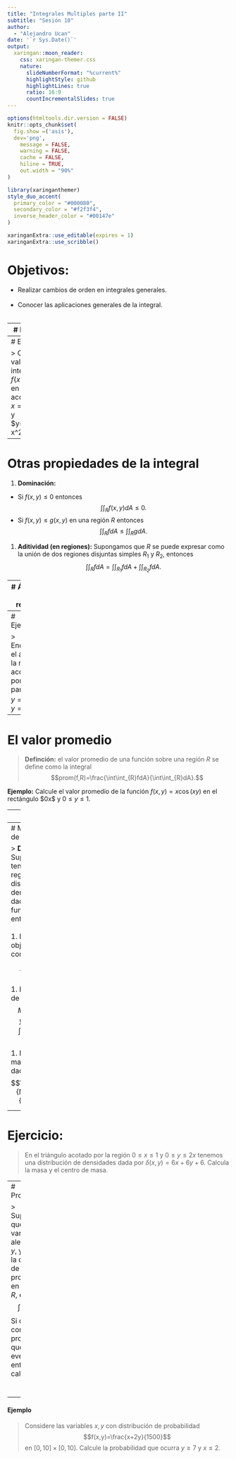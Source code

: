 ```yaml
---
title: "Integrales Multiples parte II"
subtitle: "Sesión 10"
author: 
  - "Alejandro Ucan"
date: '`r Sys.Date()`'
output:
  xaringan::moon_reader:
    css: xaringan-themer.css
    nature:
      slideNumberFormat: "%current%"
      highlightStyle: github
      highlightLines: true
      ratio: 16:9
      countIncrementalSlides: true
---
```


```r
options(htmltools.dir.version = FALSE)
knitr::opts_chunk$set(
  fig.show =('asis'),
  dev='png',
	message = FALSE,
	warning = FALSE,
	cache = FALSE,
	hiline = TRUE,
	out.width = "90%"
)
```

```r
library(xaringanthemer)
style_duo_accent(
  primary_color = "#000080",
  secondary_color = "#f2f3f4",
  inverse_header_color = "#00147e"
)
```

```r
xaringanExtra::use_editable(expires = 1)
xaringanExtra::use_scribble()
```
# Objetivos:

 * Realizar cambios de orden en integrales generales. <br/><br/>
 * Conocer las aplicaciones generales de la integral. <br/><br/>

---
# Ejemplo: 

> Encuentra el valor de la integral de $f(x,y)=4x+2$ en la región acotada por $y=x^2$ y $y=2x,$ integrando primero respecto a $x.$



---
# Ejercicio:

> Calcula el valor de la integral de $f(x,y)=x$ en la región acotada por $x=0,$ $y=0$ y $y=\sqrt{1-x^2}.$


---
# Otras propiedades de la integral

1. __Dominación:__ 
  * Si $f(x,y)\leq 0$ entonces $$\int\int_{R} f(x,y)dA \leq 0.$$
  * Si $f(x,y)\leq g(x,y)$ en una región $R$ entonces $$\int\int_{R}f dA \leq \int\int_R g dA.$$
  
1. __Aditividad (en regiones):__ Supongamos que $R$ se puede expresar como la unión de dos regiones disjuntas simples $R_1$ y $R_2,$ entonces $$\int\int_R f dA =\int\int_{R_1}f dA + \int\int_{R_2} f dA.$$

---
# Área de una región:

> __Definición:__ el área de una región plana $R$ en $\mathbb{R}^2$ está dada por la integral $$\int\int_{R}dA.$$

__Ejemplo:__ Calcular el región de la región acotada por las rectas $y=\sqrt{x}$ y $y=x^2.$


---
# Ejercicio:

> Encuentre el área de la región acotada por la parábola $y=x^2$ y $y=x+2.$


---
# El valor promedio

> __Definción:__ el valor promedio de una función sobre una región $R$ se define como la integral $$prom(f,R)=\frac{\int\int_{R}fdA}{\int\int_{R}dA}.$$

__Ejemplo:__ Calcule el valor promedio de la función $f(x,y)=x\cos(xy)$ en el rectángulo $0\leq x\leq \pi $ y $0\leq y\leq 1.$


---
# Ejercicio: 

> La siguiente función muestra la distribución de las edades en años de una escuela donde $x$ representa el número de hombre y $y$ el de mujeres, $f(x,y)=xy+x^2+y^3,$ si sabemos que hay $0<x<10$ y $0<y<5.$ Calcule el valor promedio de la edad.

---
# Masa y Centro de Masa

> __Definición:__ Supongamos que tenemos una región $R$ cuya distribución de densidades está dada por la función $\delta(x,y),$ entonces <br/><br/>
1. La masa del objeto se define como $$\int\int_R \delta(x,y)dA.$$ <br/>
1. Los momento de masa son: $$M_x=\int\int_R y\delta(x,y)dA \mbox{ y } M_y=\int\int_R x\delta(x,y)dA.$$ <br/>
1. El centroide de masa estará dado por $$\left(\frac{M_y}{M},\frac{M_x}{M}\right).$$

---
# Ejercicio:

> En el triángulo acotado por la región $0\leq x\leq 1$ y $0\leq y \leq 2x$ tenemos una distribución de densidades dada por $\delta(x,y)=6x+6y+6.$ Calcula la masa y el centro de masa.


---
# Probabilidades

> Supongamos que tenemos variables aleatorias $x$ y $y,$ y $P(x,y)$ es la distribución de probabilidad en una región $R,$ es decir, $$\int_R PdA=1.$$ Si queremos conocer la probabilidad que ocurra un evento $C,$ entonces calculamos $$\int_C PdA.$$

---

#### Ejemplo

> Considere las variables $x,y$ con distribución de probabilidad $$f(x,y)=\frac{x+2y}{1500}$$ en $[0,10]\times[0,10].$ Calcule la probabilidad que ocurra $y\geq 7$ y $x\leq 2$.

